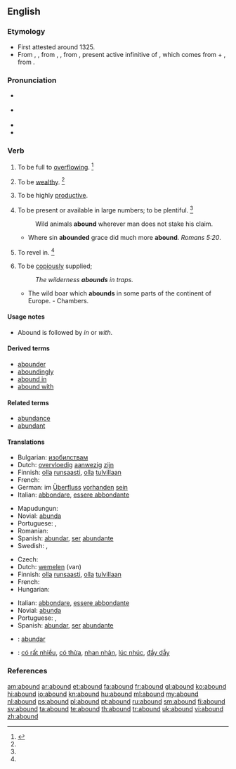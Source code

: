 ==English==

===Etymology===
* First attested around 1325.
* From {{etyl|enm}} {{term|abounden|lang=enm}}, {{term|abounde|lang=enm}}, from {{etyl|fro}} {{term|abonder|lang=fro}}, {{term|abunder|lang=fro}}, from {{etyl|la}} {{term|abundare|abundāre|lang=la}}, present active infinitive of {{term|abundo|abundō|overflow|lang=la}}, which comes from {{term|ab||from, down from|lang=la}} + {{term|undo|undō|surge, swell, rise in waves, move in waves|lang=la}}, from {{term|unda||wave|lang=la}}.

===Pronunciation===
* {{a|RP}} {{IPA|/əˈbaʊnd/}}
* {{a|US}} {{IPA|/əˈbaʊnd/}}
* {{audio|en-us-abound.ogg|Audio (US)}}
* {{rhymes|aʊnd}}

===Verb===
{{en-verb}}

# {{intransitive}} To be full to [[overflowing]]. {{defdate|First attested from around (1350 to 1470).}}<ref name=SOED>{{reference-book | last =| first = | authorlink =  | coauthors =  | editor =Brown, Lesley  | others =  | title = The Shorter Oxford English Dictionary | origdate =  | origyear = 1933| origmonth =  | url =  | format =  | accessdate =  | accessyear =  | accessmonth =  | edition = 5th | date =  | year =2003| month =  | publisher =Oxford University Press  | location =Oxford, UK | language =  | id =  | doi = | isbn =978-0-19-860575-7 | lccn = | ol = | pages =7| chapter =  | chapterurl =  | quote =}}</ref>
# {{context|intransitive|obsolete}} To be [[wealthy]]. {{defdate|Attested from around (1350 to 1470) until the mid 18<sup>th</sup> century.}}<ref name=SOED/>
# {{intransitive}} To be highly [[productive]].
# {{intransitive}} To be present or available in large numbers; to be plentiful. {{defdate|First attested from around (1350 to 1470).}}<ref name=SOED/>
#: Wild animals '''abound''' wherever man does not stake his claim.
#* Where sin '''abounded''' grace did much more '''abound'''. ''Romans 5:20''.
# {{intransitive}} To revel in. {{defdate|Attested from around (1350 to 1470) until the late 18<sup>th</sup> century.}}<ref name=SOED/>
# {{intransitive}} To be [[copiously]] supplied; 
#: ''The wilderness '''abounds''' in traps.''
#* The wild boar which '''abounds''' in some parts of the continent of Europe. - Chambers.

====Usage notes====
* {{sense|copiously supplied}} Abound is followed by ''in'' or ''with''.

====Derived terms====
* [[abounder]]
* [[aboundingly]]
* [[abound in]]
* [[abound with]]

====Related terms====
* [[abundance]]
* [[abundant]]

====Translations====
{{trans-top|to be plentiful}}
* Bulgarian: [[изобилствам]]
* Dutch: [[overvloedig]] [[aanwezig]] [[zijn]]
* Finnish: [[olla]] [[runsaasti]], [[olla]] [[tulvillaan]]
* French: {{t+|fr|foisonner}}
* German: im [[Überfluss]] [[vorhanden]] [[sein]]
* Italian: [[abbondare]], [[essere abbondante]]
{{trans-mid}}
* Mapudungun: {{tø|arn|ünüfn}}
* Novial: [[abunda]]
* Portuguese: {{t|pt|abundar}}, {{t|pt|ser}} {{t|pt|abundante}}
* Romanian: {{t+|ro|abunda}}
* Spanish: [[abundar]], [[ser]] [[abundante]]
* Swedish: {{t-|sv|finnas i riklig mängd}}, {{t-|sv|finnas i överflöd}}
{{trans-bottom}}

{{trans-top|to be copiously supplied}}
* Czech: {{t-|cs|oplývat}}
* Dutch: [[wemelen]] (van)
* Finnish: [[olla]] [[runsaasti]], [[olla]] [[tulvillaan]]
* French: {{t+|fr|abonder}}
* Hungarian: {{t+|hu|bővelkedik}}
{{trans-mid}}
* Italian: [[abbondare]], [[essere abbondante]]
* Novial: [[abunda]]
* Portuguese: {{t|pt|abundar}}, {{t|pt|ser}} {{t|pt|abundante}}
* Spanish: [[abundar]], [[ser]] [[abundante]]
{{trans-bottom}}

{{checktrans-top}}
* {{ttbc|io}}: [[abundar]]
* {{ttbc|vi}}: [[có rất nhiều]], [[có thừa]], [[nhan nhản]], [[lúc nhúc]], [[đầy dẫy]]
{{trans-bottom}}

===References===
<references/>

[[am:abound]]
[[ar:abound]]
[[et:abound]]
[[fa:abound]]
[[fr:abound]]
[[gl:abound]]
[[ko:abound]]
[[hi:abound]]
[[io:abound]]
[[kn:abound]]
[[hu:abound]]
[[ml:abound]]
[[my:abound]]
[[nl:abound]]
[[ps:abound]]
[[pl:abound]]
[[pt:abound]]
[[ru:abound]]
[[sm:abound]]
[[fi:abound]]
[[sv:abound]]
[[ta:abound]]
[[te:abound]]
[[th:abound]]
[[tr:abound]]
[[uk:abound]]
[[vi:abound]]
[[zh:abound]]